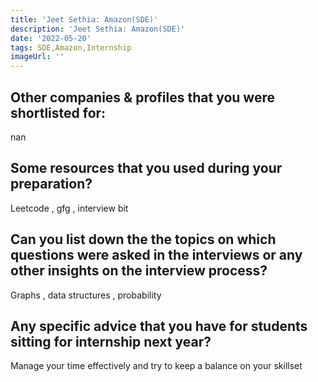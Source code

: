 ```yaml
---
title: 'Jeet Sethia: Amazon(SDE)'
description: 'Jeet Sethia: Amazon(SDE)'
date: '2022-05-20'
tags: SDE,Amazon,Internship
imageUrl: ''
---
```


## Other companies & profiles that you were shortlisted for:
nan

## Some resources that you used during your preparation?
Leetcode , gfg , interview bit

## Can you list down the the topics on which questions were asked in the interviews or any other insights on the interview process?
Graphs , data structures , probability 

## Any specific advice that you have for students sitting for internship next year?
Manage your time effectively and try to keep a balance on your skillset

